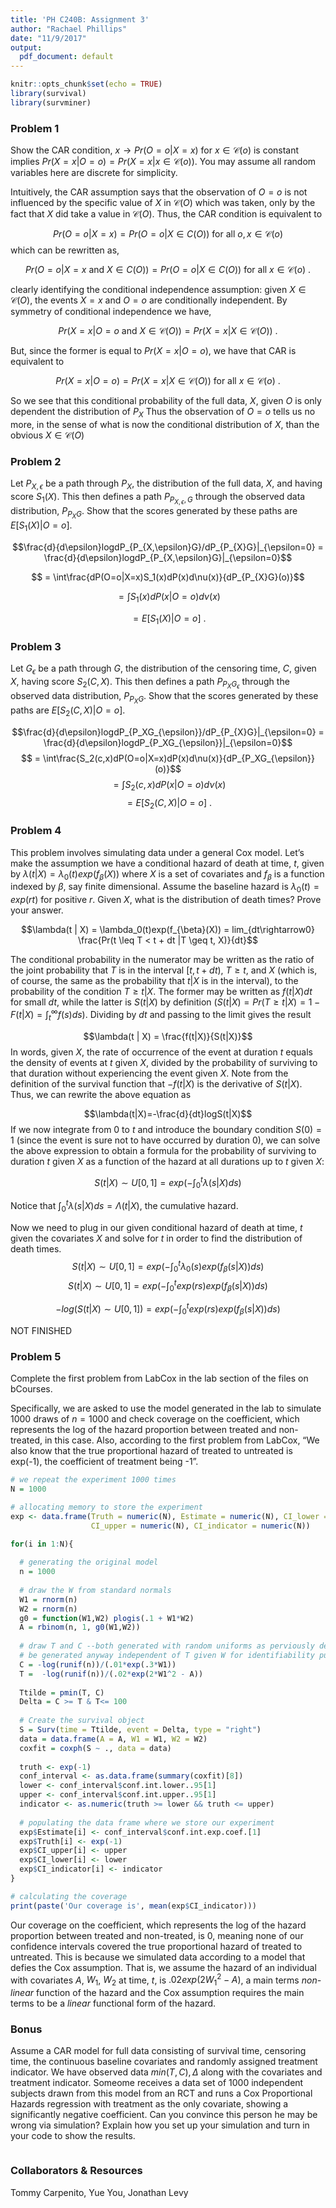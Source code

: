 ```yaml
---
title: 'PH C240B: Assignment 3'
author: "Rachael Phillips"
date: "11/9/2017"
output: 
  pdf_document: default
---
```

```r
knitr::opts_chunk$set(echo = TRUE)
library(survival)
library(survminer)
```

### Problem 1
Show the CAR condition, $x \rightarrow Pr(O = o | X = x)$ for $x \in \mathcal{C}(o)$ is constant implies $Pr(X=x| O = o) = Pr(X = x | x \in \mathcal{C}(o))$. You may assume all random variables here are discrete for simplicity.

\vspace{.1in}
Intuitively, the CAR assumption says that the observation of $O=o$ is not influenced by the specific value of $X$ in $\mathcal{C}(O)$ which was taken, only by the fact that $X$ did take a value in $\mathcal{C}(O)$. Thus, the CAR condition is equivalent to 

$$Pr(O = o | X = x) = Pr(O=o | X \in C(O)) \text{ for all }o, x\in\mathcal{C}(o)$$
which can be rewritten as, 

$$Pr(O = o | X = x \text{ and } X \in C(O)) = Pr(O=o | X \in C(O)) \text{ for all } x\in\mathcal{C}(o)\text{ .}$$

clearly identifying the conditional independence assumption: given $X\in\mathcal{C}(O)$, the events $X=x$ and $O=o$ are conditionally independent. By symmetry of conditional independence we have, 

$$Pr(X=x|O=o \text{ and } X \in \mathcal{C}(O)) = Pr(X=x|X\in\mathcal{C}(O))\text{ .}$$

But, since the former is equal to $Pr(X=x|O=o)$, we have that CAR is equivalent to 

$$ Pr(X=x|O=o) = Pr(X=x|X\in\mathcal{C}(O)) \text{ for all } x\in\mathcal{C}(o)\text{ .}$$

So we see that this conditional probability of the full data, $X$, given $O$ is only dependent the distribution of $P_X$
Thus the observation of $O=o$ tells us no more, in the sense of what is now the conditional distribution of $X$, than the obvious $X\in\mathcal{C}(O)$

### Problem 2 
Let $P_{X,\epsilon}$ be a path through $P_X$, the distribution of the full data, $X$, and having score $S_1(X)$. This then defines a path $P_{P_{X,\epsilon},G}$ through the observed data distribution, $P_{P_XG}$. Show that the scores generated by these paths are $E[S_1(X) | O = o]$.

\vspace{.1in}

$$\frac{d}{d\epsilon}logdP_{P_{X,\epsilon}G}/dP_{P_{X}G}|_{\epsilon=0} = \frac{d}{d\epsilon}logdP_{P_{X,\epsilon}G}|_{\epsilon=0}$$

$$ = \int\frac{dP(O=o|X=x)S_1(x)dP(x)d\nu(x)}{dP_{P_{X}G}(o)}$$

$$ = \int S_1(x)dP(x|O=o)d\nu(x)$$

$$ = E\big[S_1(X)|O=o\big] \text{ .}$$

### Problem 3
Let $G_{\epsilon}$ be a path through $G$, the distribution of the censoring time, $C$, given $X$, having score $S_2(C,X)$. This then defines a path $P_{P_XG_{\epsilon}}$ through the observed data distribution, $P_{P_XG}$. Show that the scores generated by these paths are $E[S_2(C, X) | O = o]$.

\vspace{.1in}

$$\frac{d}{d\epsilon}logdP_{P_XG_{\epsilon}}/dP_{P_{X}G}|_{\epsilon=0} = \frac{d}{d\epsilon}logdP_{P_XG_{\epsilon}}|_{\epsilon=0}$$
$$ = \int\frac{S_2(c,x)dP(O=o|X=x)dP(x)d\nu(x)}{dP_{P_XG_{\epsilon}}(o)}$$
$$ = \int S_2(c,x)dP(x|O=o)d\nu(x)$$
$$ = E\big[S_2(C,X)|O=o\big]\text{ .}$$

### Problem 4
This problem involves simulating data under a general Cox model. Let’s make the assumption we have a conditional hazard of death at time, $t$, given by $\lambda(t | X) =  \lambda_0(t)exp(f_{\beta}(X))$ where $X$ is a set of covariates and $f_{\beta}$ is a function indexed by $\beta$, say finite dimensional. Assume the baseline hazard is $\lambda_0(t) = exp(rt)$ for positive $r$. Given $X$, what is the distribution of death times? Prove your answer.

\vspace{.1in}

$$\lambda(t | X) =  \lambda_0(t)exp(f_{\beta}(X)) = lim_{dt\rightarrow0} \frac{Pr(t \leq T < t + dt |T \geq t, X)}{dt}$$

The conditional probability in the numerator may be written as the ratio of the joint probability that $T$ is in the interval $[t, t + dt)$, $T \geq t$, and $X$ (which is, of course, the same as the probability that $t|X$ is in the interval), to the probability of the condition $T \geq t|X$. The former may be written as $f(t|X)dt$ for small $dt$, while the latter is $S(t|X)$ by definition ($S(t|X) = Pr(T \geq t|X)=1-F(t|X)=\int_t^{\infty}f(s)ds$). Dividing by $dt$ and passing to the limit gives the result 

$$\lambda(t | X) = \frac{f(t|X)}{S(t|X)}$$
In words, given $X$, the rate of occurrence of the event at duration $t$ equals the density of events at $t$ given $X$, divided by the probability of surviving to that duration without experiencing the event given $X$. Note from the definition of the survival function that $-f(t|X)$ is the derivative of $S(t|X)$. Thus, we can rewrite the above equation as 

$$\lambda(t|X)=-\frac{d}{dt}logS(t|X)$$
If we now integrate from 0 to $t$ and introduce the boundary condition $S(0) = 1$ (since the event is sure not to have occurred by duration 0), we can solve the above expression to obtain a formula for the probability of surviving to duration $t$ given $X$ as a function of the hazard at all durations up to $t$ given $X$:

$$S(t|X) \sim U[0,1] = exp(-\int_0^t\lambda(s|X)ds)$$

Notice that $\int_0^t\lambda(s|X)ds = \Lambda(t|X)$, the cumulative hazard. 

Now we need to plug in our given conditional hazard of death at time, $t$ given the covariates $X$ and solve for $t$ in order to find the distribution of death times.
$$S(t|X) \sim U[0,1] = exp(-\int_0^t\lambda_0(s)exp(f_{\beta}(s|X))ds)$$
$$S(t|X) \sim U[0,1] = exp(-\int_0^texp(rs)exp(f_{\beta}(s|X))ds)$$

$$-log\big(S(t|X) \sim U[0,1]\big) = exp(-\int_0^texp(rs)exp(f_{\beta}(s|X))ds)$$

NOT FINISHED 

### Problem 5
Complete the first problem from LabCox in the lab section of the files on bCourses.

\vspace{.1in}

Specifically, we are asked to use the model generated in the lab to simulate $1000$ draws of $n = 1000$ and check coverage on the coefficient, which represents the log of the hazard proportion between treated and non-treated, in this case. Also, according to the first problem from LabCox, "We also know that the true proportional hazard of treated to untreated is exp(-1), the coefficient of treatment being -1".

```r
# we repeat the experiment 1000 times
N = 1000

# allocating memory to store the experiment
exp <- data.frame(Truth = numeric(N), Estimate = numeric(N), CI_lower = numeric(N), 
                  CI_upper = numeric(N), CI_indicator = numeric(N))

for(i in 1:N){
  
  # generating the original model
  n = 1000
  
  # draw the W from standard normals
  W1 = rnorm(n)
  W2 = rnorm(n)
  g0 = function(W1,W2) plogis(.1 + W1*W2)
  A = rbinom(n, 1, g0(W1,W2))
  
  # draw T and C --both generated with random uniforms as perviously described but C could
  # be generated anyway independent of T given W for identifiability purposes
  C = -log(runif(n))/(.01*exp(.3*W1))
  T =  -log(runif(n))/(.02*exp(2*W1^2 - A))
  
  Ttilde = pmin(T, C)
  Delta = C >= T & T<= 100
  
  # Create the survival object
  S = Surv(time = Ttilde, event = Delta, type = "right")
  data = data.frame(A = A, W1 = W1, W2 = W2)
  coxfit = coxph(S ~ ., data = data)
  
  truth <- exp(-1)
  conf_interval <- as.data.frame(summary(coxfit)[8])
  lower <- conf_interval$conf.int.lower..95[1]
  upper <- conf_interval$conf.int.upper..95[1]
  indicator <- as.numeric(truth >= lower && truth <= upper)
  
  # populating the data frame where we store our experiment 
  exp$Estimate[i] <- conf_interval$conf.int.exp.coef.[1]
  exp$Truth[i] <- exp(-1)
  exp$CI_upper[i] <- upper
  exp$CI_lower[i] <- lower
  exp$CI_indicator[i] <- indicator
}

# calculating the coverage
print(paste('Our coverage is', mean(exp$CI_indicator)))
```

Our coverage on the coefficient, which represents the log of the hazard proportion between treated and non-treated, is 0, meaning none of our confidence intervals covered the true proportional hazard of treated to untreated. This is because we simulated data according to a model that defies the Cox assumption. That is, we assume the hazard of an individual with covariates $A$, $W_1$, $W_2$ at time, $t$, is $.02exp(2W_1^2-A)$, a main terms *non-linear* function of the hazard and the Cox assumption requires the main terms to be a *linear* functional form of the hazard.

### Bonus
Assume a CAR model for full data consisting of survival time, censoring time, the continuous baseline covariates and randomly assigned treatment indicator. We have observed data $min(T,C),\Delta$ along with the covariates and treatment indicator. Someome receives a data set of 1000 independent subjects drawn from this model from an RCT and runs a Cox Proportional Hazards regression with treatment as the only covariate, showing a significantly negative coefficient. Can you convince this person he may be wrong via simulation? Explain how you set up your simulation and turn in your code to show the results.

\vspace{.1in}

```r


```


### Collaborators & Resources

Tommy Carpenito, Yue You, Jonathan Levy
